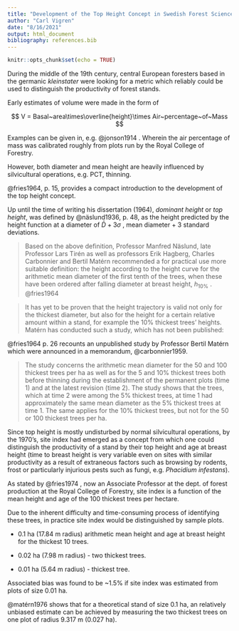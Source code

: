 ```yaml
---
title: "Development of the Top Height Concept in Swedish Forest Science"
author: "Carl Vigren"
date: "8/16/2021"
output: html_document
bibliography: references.bib
---
```


```r
knitr::opts_chunk$set(echo = TRUE)
```

During the middle of the 19th century, central European foresters based in the germanic *kleinstater* were looking for a metric which reliably could be used to distinguish the productivity of forest stands.

Early estimates of volume were made in the form of

$$
V = Basal~area\times\overline{height}\times Air~percentage~of~Mass 
$$

Examples can be given in, e.g. @jonson1914 . Wherein the air percentage of mass was calibrated roughly from plots run by the Royal College of Forestry.

However, both diameter and mean height are heavily influenced by silvicultural operations, e.g. PCT, thinning.

@fries1964, p. 15, provides a compact introduction to the development of the top height concept.

Up until the time of writing his dissertation (1964), *dominant height* or *top height*, was defined by @näslund1936, p. 48, as the height predicted by the height function at a diameter of $\bar{D} + 3\sigma$ , mean diameter + 3 standard deviations.

> Based on the above definition, Professor Manfred Näslund, late Professor Lars Tirén as well as professors Erik Hagberg, Charles Carbonnier and Bertil Matérn recommended a for practical use more suitable definition: the height according to the height curve for the arithmetic mean diameter of the first tenth of the trees, when these have been ordered after falling diameter at breast height, $h_{10\%}$ . @fries1964

> It has yet to be proven that the height trajectory is valid not only for the thickest diameter, but also for the height for a certain relative amount within a stand, for example the 10% thickest trees' heights. Matérn has conducted such a study, which has not been published:

@fries1964 p. 26 recounts an unpublished study by Professor Bertil Matérn which were announced in a memorandum, @carbonnier1959.

> The study concerns the arithmetic mean diameter for the 50 and 100 thickest trees per ha as well as for the 5 and 10% thickest trees both before thinning during the establishment of the permanent plots (time 1) and at the latest revision (time 2). The study shows that the trees, which at time 2 were among the 5% thickest trees, at time 1 had approximately the same mean diameter as the 5% thickest trees at time 1. The same applies for the 10% thickest trees, but not for the 50 or 100 thickest trees per ha.

Since top height is mostly undisturbed by normal silvicultural operations, by the 1970's, site index had emerged as a concept from which one could distinguish the productivity of a stand by their top height and age at breast height (time to breast height is very variable even on sites with similar productivity as a result of extraneous factors such as browsing by rodents, frost or particularly injurious pests such as fungi, e.g. *Phacidium infestans*).

As stated by @fries1974 , now an Associate Professor at the dept. of forest production at the Royal College of Forestry, site index is a function of the mean height and age of the 100 thickest trees per hectare.

Due to the inherent difficulty and time-consuming process of identifying these trees, in practice site index would be distinguished by sample plots.

-   0.1 ha (17.84 m radius) arithmetic mean height and age at breast height for the thickest 10 trees.

-   0.02 ha (7.98 m radius) - two thickest trees.

-   0.01 ha (5.64 m radius) - thickest tree.

Associated bias was found to be \~1.5% if site index was estimated from plots of size 0.01 ha.

@matérn1976 shows that for a theoretical stand of size 0.1 ha, an relatively unbiased estimate can be achieved by measuring the two thickest trees on one plot of radius 9.317 m (0.027 ha).
